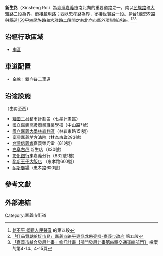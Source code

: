 {{Infobox TwRoad2|
|bgcolorh=darkgreen
|colorh=white
|name=新生路
|enname=Xinsheng Road
|level=市區外環道路
|length=2.48
|start=[[民族路_(嘉義市)|民族路]]、[[大雅路_(嘉義市)|大雅路二段]]，接[[啟明路_(嘉義市)|啟明路]]
|end=[[忠孝路_(嘉義市)|忠孝路]]，接[[世賢路|世賢路一段]]
|junc=[[File:TW_CHW159a.svg|24px]][[民族路_(嘉義市)|民族路]]和[[File:TW_CHW159a.svg|24px]][[大雅路_(嘉義市)|大雅路二段]]、[[公明路|公明路]]、[[中山路_(嘉義市)|中山路]]、[[民權路_(嘉義市)|民權路]]、[[博東路|博東路]]、[[File:TW_PHW1.svg|24px]] [[忠孝路_(嘉義市)|忠孝路]]<br/>
|left=世賢路一段
|right=啟明路
|leftlink=世賢路
|leftdirection=W
|rightlink=啟明路 (嘉義市)
|rightdirection=S
}}
'''新生路'''（Xinsheng Rd.）為[[臺灣|臺灣]][[嘉義市|嘉義市]]南北向的重要道路之一。南以[[民族路_(嘉義市)|民族路]]和[[大雅路_(嘉義市)|大雅路二段]]為界，銜接[[啟明路_(嘉義市)|啟明路]]；西以[[忠孝路_(嘉義市)|忠孝路]]為界，銜接[[世賢路|世賢路一段]]。是[[台1線|台1線]][[忠孝路_(嘉義市)|忠孝路]]與[[縣道159號|縣道159甲線]][[民族路_(嘉義市)|民族路]]和[[大雅路_(嘉義市)|大雅路二段]]間之南北向市區外環聯絡道路。<ref>[http://news.cts.com.tw/cts/general/201210/201210301130227.html#.VHqMONKUfHU 路不平 傾聽人民聲音] {{Wayback|url=http://news.cts.com.tw/cts/general/201210/201210301130227.html#.VHqMONKUfHU |date=20181122005418 }}的第四段</ref><ref>[https://www.chiayi.gov.tw/2015web/04_hot_news/content.aspx?id=41575 「好品質獻給好市民」嘉義市路平專案成果亮眼-嘉義市政府] {{Wayback|url=https://www.chiayi.gov.tw/2015web/04_hot_news/content.aspx?id=41575 |date=20190204141554 }}第五段</ref><ref>[http://www.chiayi.gov.tw/98_plan/file/part4.doc 「嘉義市綜合發展計畫」修訂計畫【部門發展計畫第四章交通運輸部門】] {{Wayback|url=http://www.chiayi.gov.tw/98_plan/file/part4.doc |date=20180916093707 }}檔案的第4-14、4-15頁</ref>

==沿經行政區域==
*[[東區_(嘉義市)|東區]]

==車道配置==
*全線：雙向各二車道

==沿途設施==
（由南至西）
*[[建國二村|建國二村]]都市計劃區（七星計畫區）
*[[國立嘉義高級商業職業學校|國立嘉義高級商業職業學校]]（中山路7號）
*[[國立嘉義大學|國立嘉義大學]][[國立嘉義大學林森校區|林森校區]]（林森東路151號）
*[[臺灣嘉義地方法院|臺灣嘉義地方法院]]（林森東路282號）
*[[台灣信義會|台灣信義會]]嘉義榮光堂（810號）
*[http://www.right-and-left.com.tw 左阜右邑] {{Wayback|url=http://www.right-and-left.com.tw/ |date=20201125024732 }}新生店（830號）
*[[彰化銀行|彰化銀行]]東嘉義分行（832號1樓）
*[http://www.niceprincehotel.com.tw 耐斯王子大飯店] {{Wayback|url=http://www.niceprincehotel.com.tw/ |date=20140625110740 }}（忠孝路600號）
*[[耐斯廣場|耐斯廣場]]（忠孝路600號）

==參考文獻==
{{reflist}}

==外部連結==
{{嘉義市重要道路}}

{{DEFAULTSORT:Xinsheng Road}}
[[Category:嘉義市街道|Category:嘉義市街道]]